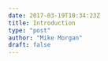 ```yaml
---
date: 2017-03-19T10:34:23Z
title: Introduction
type: "post"
author: "Mike Morgan"
draft: false
---
```


